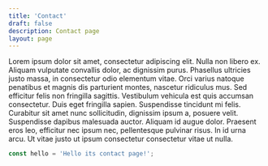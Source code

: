 ```yaml
---
title: 'Contact'
draft: false
description: Contact page
layout: page
---
```


Lorem ipsum dolor sit amet, consectetur adipiscing elit. Nulla non libero ex. Aliquam vulputate convallis dolor, ac dignissim purus. Phasellus ultricies justo massa, in consectetur odio elementum vitae. Orci varius natoque penatibus et magnis dis parturient montes, nascetur ridiculus mus. Sed efficitur felis non fringilla sagittis. Vestibulum vehicula est quis accumsan consectetur. Duis eget fringilla sapien. Suspendisse tincidunt mi felis. Curabitur sit amet nunc sollicitudin, dignissim ipsum a, posuere velit. Suspendisse dapibus malesuada auctor. Aliquam id augue dolor. Praesent eros leo, efficitur nec ipsum nec, pellentesque pulvinar risus. In id urna arcu. Ut vitae justo ut ipsum consectetur consectetur vitae ut nulla.

```javascript
const hello = 'Hello its contact page!';
```
